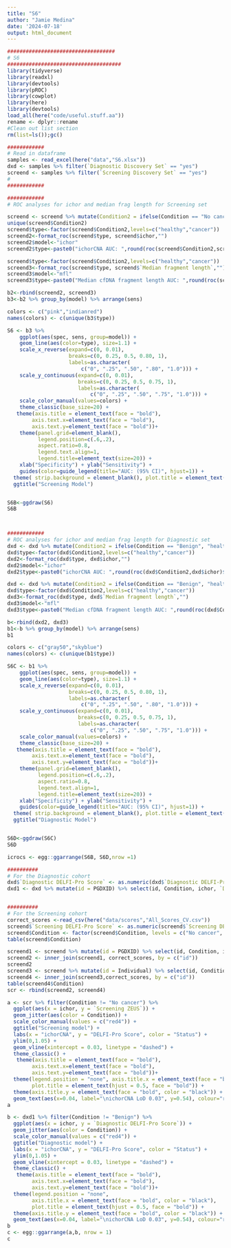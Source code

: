 ```yaml
---
title: "S6"
author: "Jamie Medina"
date: '2024-07-18'
output: html_document
---
```

```r
###################################
# S6
#####################################
library(tidyverse)
library(readxl)
library(devtools)
library(pROC)
library(cowplot)
library(here)
library(devtools)
load_all(here("code/useful.stuff.aa"))
rename <- dplyr::rename
#Clean out list section
rm(list=ls());gc()
```

```r
############
# Read in dataframe
samples <- read_excel(here("data","S6.xlsx"))
dxd <- samples %>% filter(`Diagnostic Discovery Set` == "yes")
screend <- samples %>% filter(`Screening Discovery Set` == "yes")
#
############

############
# ROC analyses for ichor and median frag length for Screening set

screend <- screend %>% mutate(Condition2 = ifelse(Condition == "No cancer", "healthy", "cancer"))
unique(screend$Condition2)
screend$type<-factor(screend$Condition2,levels=c("healthy","cancer"))
screend2<-format_roc(screend$type, screend$ichor,"")
screend2$model<-"ichor"
screend2$type<-paste0("ichorCNA AUC: ",round(roc(screend$Condition2,screend$ichor)$auc[1],2)," (95% CI: ",round(roc(screend$Condition2,screend$ichor,ci=T)$ci[1],2) ,"-",round(roc(screend$Condition2,screend$ichor,ci=T)$ci[3],2) ,")")

screend$type<-factor(screend$Condition2,levels=c("healthy","cancer"))
screend3<-format_roc(screend$type, screend$`Median fragment length`,"")
screend3$model<-"mfl"
screend3$type<-paste0("Median cfDNA fragment length AUC: ",round(roc(screend$Condition2,screend$`Median fragment length`)$auc[1],2)," (95% CI: ",round(roc(screend$Condition2,screend$`Median fragment length`,ci=T)$ci[1],2) ,"-",round(roc(screend$Condition2,screend$`Median fragment length`,ci=T)$ci[3],2) ,")")

b2<-rbind(screend2, screend3)
b3<-b2 %>% group_by(model) %>% arrange(sens)

colors <- c("pink","indianred")
names(colors) <- c(unique(b3$type))

S6 <- b3 %>%
    ggplot(aes(spec, sens, group=model)) +
    geom_line(aes(color=type), size=1.1) +
    scale_x_reverse(expand=c(0, 0.01),
                    breaks=c(0, 0.25, 0.5, 0.80, 1),
                    labels=as.character(
                        c("0", ".25", ".50", ".80", "1.0"))) +
    scale_y_continuous(expand=c(0, 0.01),
                       breaks=c(0, 0.25, 0.5, 0.75, 1),
                       labels=as.character(
                           c("0", ".25", ".50", ".75", "1.0"))) +
    scale_color_manual(values=colors) +
    theme_classic(base_size=20) +
   theme(axis.title = element_text(face = "bold"),
        axis.text.x=element_text(face = "bold"), 
        axis.text.y=element_text(face = "bold"))+
    theme(panel.grid=element_blank(),
          legend.position=c(.6,.2),
          aspect.ratio=0.8,
          legend.text.align=1,
          legend.title=element_text(size=20)) +
    xlab("Specificity") + ylab("Sensitivity") + 
    guides(color=guide_legend(title="AUC: (95% CI)", hjust=1)) +
  theme( strip.background = element_blank(), plot.title = element_text(hjust = 0.5))+
  ggtitle("Screening Model")


S6B<-ggdraw(S6)
S6B



############
# ROC analyses for ichor and median frag length for Diagnostic set
dxd <- dxd %>% mutate(Condition2 = ifelse(Condition == "Benign", "healthy", "cancer"))
dxd$type<-factor(dxd$Condition2,levels=c("healthy","cancer"))
dxd2<-format_roc(dxd$type, dxd$ichor,"")
dxd2$model<-"ichor"
dxd2$type<-paste0("ichorCNA AUC: ",round(roc(dxd$Condition2,dxd$ichor)$auc[1],2)," (95% CI: ",round(roc(dxd$Condition2,dxd$ichor,ci=T)$ci[1],2) ,"-",round(roc(dxd$Condition2,dxd$ichor,ci=T)$ci[3],2) ,")")

dxd <- dxd %>% mutate(Condition2 = ifelse(Condition == "Benign", "healthy", "cancer"))
dxd$type<-factor(dxd$Condition2,levels=c("healthy","cancer"))
dxd3<-format_roc(dxd$type, dxd$`Median fragment length`,"")
dxd3$model<-"mfl"
dxd3$type<-paste0("Median cfDNA fragment length AUC: ",round(roc(dxd$Condition2,dxd$`Median fragment length`)$auc[1],2)," (95% CI: ",round(roc(dxd$Condition2,dxd$`Median fragment length`,ci=T)$ci[1],2) ,"-",round(roc(dxd$Condition2,dxd$`Median fragment length`,ci=T)$ci[3],2) ,")")

b<-rbind(dxd2, dxd3)
b1<-b %>% group_by(model) %>% arrange(sens)
b1

colors <- c("gray50","skyblue")
names(colors) <- c(unique(b1$type))

S6C <- b1 %>%
    ggplot(aes(spec, sens, group=model)) +
    geom_line(aes(color=type), size=1.1) +
    scale_x_reverse(expand=c(0, 0.01),
                    breaks=c(0, 0.25, 0.5, 0.80, 1),
                    labels=as.character(
                        c("0", ".25", ".50", ".80", "1.0"))) +
    scale_y_continuous(expand=c(0, 0.01),
                       breaks=c(0, 0.25, 0.5, 0.75, 1),
                       labels=as.character(
                           c("0", ".25", ".50", ".75", "1.0"))) +
    scale_color_manual(values=colors) +
    theme_classic(base_size=20) +
   theme(axis.title = element_text(face = "bold"),
        axis.text.x=element_text(face = "bold"), 
        axis.text.y=element_text(face = "bold"))+
    theme(panel.grid=element_blank(),
          legend.position=c(.6,.2),
          aspect.ratio=0.8,
          legend.text.align=1,
          legend.title=element_text(size=20)) +
    xlab("Specificity") + ylab("Sensitivity") + 
    guides(color=guide_legend(title="AUC: (95% CI)", hjust=1)) +
  theme( strip.background = element_blank(), plot.title = element_text(hjust = 0.5))+
  ggtitle("Diagnostic Model")


S6D<-ggdraw(S6C)
S6D

icrocs <- egg::ggarrange(S6B, S6D,nrow =1)

```

```r
##########
# For the Diagnostic cohort
dxd$`Diagnostic DELFI-Pro Score` <- as.numeric(dxd$`Diagnostic DELFI-Pro Score`)
dxd1 <- dxd %>% mutate(id = PGDXID) %>% select(id, Condition, ichor, `Diagnostic DELFI-Pro Score`)


##########
# For the Screening cohort
correct_scores <-read_csv(here("data/scores","All_Scores_CV.csv"))
screend$`Screening DELFI-Pro Score` <- as.numeric(screend$`Screening DELFI-Pro Score`)
screend$Condition <- factor(screend$Condition, levels = c("No cancer", "Cancer"))
table(screend$Condition)

screend1 <- screend %>% mutate(id = PGDXID) %>% select(id, Condition, ichor)
screend2 <- inner_join(screend1, correct_scores, by = c("id"))
screend2
screend3 <- screend %>% mutate(id = Individual) %>% select(id, Condition, ichor)
screend4 <- inner_join(screend3,correct_scores, by = c("id"))
table(screend4$Condition)
scr <- rbind(screend2, screend4)

a <- scr %>% filter(Condition != "No cancer") %>%
  ggplot(aes(x = ichor, y = `Screening ZEUS`)) +
  geom_jitter(aes(color = Condition)) +
  scale_color_manual(values = c("red4")) +
  ggtitle("Screening model") +
  labs(x = "ichorCNA", y = "DELFI-Pro Score", color = "Status") +
  ylim(0,1.05) +
  geom_vline(xintercept = 0.03, linetype = "dashed") +
  theme_classic() +
   theme(axis.title = element_text(face = "bold"),
        axis.text.x=element_text(face = "bold"), 
        axis.text.y=element_text(face = "bold"))+
  theme(legend.position = "none", axis.title.x = element_text(face = "bold", color = "black"),
        plot.title = element_text(hjust = 0.5, face = "bold")) +
  theme(axis.title.y = element_text(face = "bold", color = "black")) +
  geom_text(aes(x=0.04, label="\nichorCNA LoD 0.03", y=0.54), colour="red", angle=90)
a

b <- dxd1 %>% filter(Condition != "Benign") %>%
  ggplot(aes(x = ichor, y = `Diagnostic DELFI-Pro Score`)) +
  geom_jitter(aes(color = Condition)) +
  scale_color_manual(values = c("red4")) +
  ggtitle("Diagnostic model") +
  labs(x = "ichorCNA", y = "DELFI-Pro Score", color = "Status") +
  ylim(0,1.05) +
  geom_vline(xintercept = 0.03, linetype = "dashed") +
  theme_classic() +
   theme(axis.title = element_text(face = "bold"),
        axis.text.x=element_text(face = "bold"), 
        axis.text.y=element_text(face = "bold"))+
  theme(legend.position = "none",
        axis.title.x = element_text(face = "bold", color = "black"),
        plot.title = element_text(hjust = 0.5, face = "bold")) +
  theme(axis.title.y = element_text(face = "bold", color = "black")) +
  geom_text(aes(x=0.04, label="\nichorCNA LoD 0.03", y=0.54), colour="red", angle=90)
b
c <- egg::ggarrange(a,b, nrow = 1)
c
```
